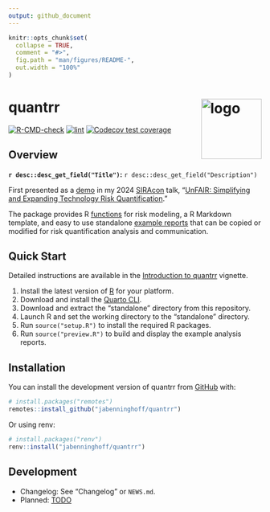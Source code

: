 ```yaml
---
output: github_document
---
```


<!-- README.md is generated from README.Rmd. Please edit that file -->

```r
knitr::opts_chunk$set(
  collapse = TRUE,
  comment = "#>",
  fig.path = "man/figures/README-",
  out.width = "100%"
)
```

# quantrr <img src="man/figures/logo.png" align="right" alt="logo" width="120" />

<!-- badges: start -->
[![R-CMD-check](https://github.com/jabenninghoff/quantrr/workflows/R-CMD-check/badge.svg)](https://github.com/jabenninghoff/quantrr/actions)
[![lint](https://github.com/jabenninghoff/quantrr/workflows/lint/badge.svg)](https://github.com/jabenninghoff/quantrr/actions)
[![Codecov test coverage](https://codecov.io/gh/jabenninghoff/quantrr/graph/badge.svg)](https://app.codecov.io/gh/jabenninghoff/quantrr)
<!-- badges: end -->

## Overview

**`r desc::desc_get_field("Title")`:** `r desc::desc_get_field("Description")`

First presented as a [demo](https://jabenninghoff.github.io/security/analysis/rq-demo.html) in my
2024 [SIRAcon](https://societyinforisk.org) talk, "[UnFAIR: Simplifying and Expanding Technology Risk Quantification](https://www.information-safety.org/2024/08/29/siracon-2024/)."

The package provides R [functions](https://jabenninghoff.github.io/quantrr/reference/) for risk
modeling, a R Markdown template, and easy to use standalone
[example reports](https://jabenninghoff.github.io/quantrr/example/) that can be copied or modified for
risk quantification analysis and communication.

## Quick Start

Detailed instructions are available in the
[Introduction to quantrr](https://jabenninghoff.github.io/quantrr/articles/quantrr.html) vignette.

1. Install the latest version of [R](https://cloud.r-project.org/) for your platform.
1. Download and install the [Quarto CLI](https://quarto.org/docs/get-started/).
1. Download and extract the "standalone" directory from this repository.
1. Launch R and set the working directory to the "standalone" directory.
1. Run `source("setup.R")` to install the required R packages.
1. Run `source("preview.R")` to build and display the example analysis reports.

## Installation

You can install the development version of quantrr from [GitHub](https://github.com/) with:

``` r
# install.packages("remotes")
remotes::install_github("jabenninghoff/quantrr")
```

Or using renv:

``` r
# install.packages("renv")
renv::install("jabenninghoff/quantrr")
```

## Development

- Changelog: See "Changelog" or `NEWS.md`.
- Planned: [TODO](TODO.md)
